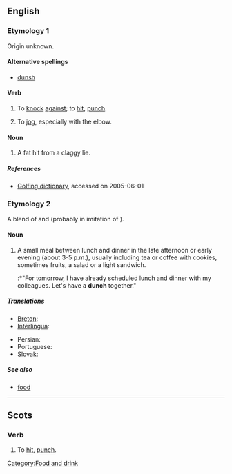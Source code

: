 {{see|Dunch}}
==English==

===Etymology 1===
Origin unknown.

====Alternative spellings====
*[[dunsh]] {{qualifier|Geordie}}

====Verb====
{{en-verb|dunches|'''[[dunching]]''' '''or''' '''[[dunchin]]'''|dunched|dunched}}

# {{Geordie}} To [[knock]] [[against]]; to [[hit]], [[punch]].
# {{UK}} To [[jog]], especially with the elbow.

====Noun====
{{en-noun|-}}

# {{golf}} A fat hit from a claggy lie.

=====References=====
{{R:New Geordie Dictionary 1987}}
{{R:Palgrave}}
{{R:Dobson & Irwin Newcastle 1970}}
{{R:Northumberland 1880}}
*[http://www.worldgolf.com/wglibrary/reference/dictionary/dpage.html Golfing dictionary], accessed on 2005-06-01

===Etymology 2===
A blend of {{term|lunch}} and {{term|dinner}} (probably in imitation of {{term|brunch}}).

====Noun====
{{en-noun|-}}

# A small meal between lunch and dinner in the late afternoon or early evening (about 3-5 p.m.), usually including tea or coffee with cookies, sometimes fruits, a salad or a light sandwich.
#:*"For tomorrow, I have already scheduled lunch and dinner with my colleagues. Let's have a '''dunch''' together."

=====Translations=====
{{trans-top|small meal between lunch and dinner}}
*[[Breton]]: {{t|br|adverenn|f|xs=Breton}}
*[[Interlingua]]: {{t-|ia|merenda|xs=Interlingua}}
{{trans-mid}}
*Persian: {{t|fa|عصرانه|tr=asraneh|sc=fa-Arab|xs=Persian}}
*Portuguese: {{t+|pt|merenda|f}}
*Slovak: {{t-|sk|olovrant|m}}
{{trans-bottom}}

=====See also=====
* [[food]]

[[Category:Food and drink]]

----

==Scots==

===Verb===
{{sco-verb|dunches|dunchin|duncht|duncht}}

# To [[hit]], [[punch]].